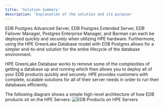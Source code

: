 ```yaml
---
title: 'Solution Summary'
description: 'Explanation of the solution and its purpose'
---
```


EDB Postgres Advanced Server, EDB Postgres Extended Server, EDB Failover Manager, Postgres Enterprise Manager, and Barman can each be deployed quickly and securely when utilizing HPE hardware.   Furthermore, using the HPE GreenLake Database model with EDB Postgres allows for a simpler end-to-end solution for the entire lifecycle of the database environment.

HPE GreenLake Database works to remove some of the complexities of getting a database up and running which then allows you to deploy all of your EDB products quickly and securely.  HPE provides customers with complete, scalable solutions for all of their server needs in order to run their databases efficiently.        

The following diagram shows a simple high-level architecture of how EDB products sit on the HPE Servers:
    ![EDB Products on HPE Servers](Images/HPESolutionSummaryImage.png)

